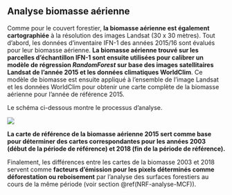 
## Analyse biomasse aérienne {#NRF-analyse-AGB}

Comme pour le couvert forestier, **la biomasse aérienne est également cartographiée** à la résolution des images Landsat (30 x 30 mètres). Tout d'abord, les données d'inventaire IFN-1 des années 2015/16 sont évalués pour leur biomasse aérienne. **La biomasse aérienne trouvé sur les parcelles d'échantillon IFN-1 sont ensuite utilisées pour calibrer un modèle de régression *RandomForest* sur base des images satellitaires Landsat de l'année 2015 et les données climatiques WorldClim**. Ce modèle de biomasse est ensuite appliqué à l'ensemble de l'image Landsat et les données WorldClim pour obtenir une carte complète de la biomasse aérienne pour l'année de référence 2015.

Le schéma ci-dessous montre le processus d'analyse.

![](images/AGB-Schema.png)

**La carte de référence de la biomasse aérienne 2015 sert comme base pour déterminer des cartes correspondantes pour les années 2003 (début de la période de référence) et 2018 (fin de la période de référence).**

Finalement, les différences entre les cartes de la biomasse 2003 et 2018 servent comme **facteurs d'émission pour les pixels déterminés comme déforestation ou reboisement** par l'analyse des surfaces forestiers au cours de la même période (voir section \@ref(NRF-analyse-MCF)).

